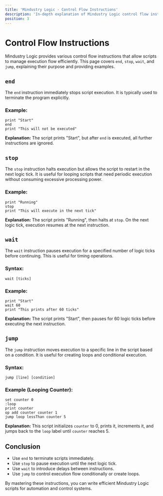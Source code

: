 ```yaml
---
title: 'Mindustry Logic - Control Flow Instructions'
description: 'In-depth explanation of Mindustry Logic control flow instructions: end, stop, wait, and jump.'
position: 3
---
```


# Control Flow Instructions

Mindustry Logic provides various control flow instructions that allow scripts to manage execution flow efficiently. This page covers `end`, `stop`, `wait`, and `jump`, explaining their purpose and providing examples.

## `end`

The `end` instruction immediately stops script execution. It is typically used to terminate the program explicitly.

### Example:

```plaintext
print "Start"
end
print "This will not be executed"
```

**Explanation:** The script prints "Start", but after `end` is executed, all further instructions are ignored.

## `stop`

The `stop` instruction halts execution but allows the script to restart in the next logic tick. It is useful for looping scripts that need periodic execution without consuming excessive processing power.

### Example:

```plaintext
print "Running"
stop
print "This will execute in the next tick"
```

**Explanation:** The script prints "Running", then halts at `stop`. On the next logic tick, execution resumes at the next instruction.

## `wait`

The `wait` instruction pauses execution for a specified number of logic ticks before continuing. This is useful for timing operations.

### Syntax:

```plaintext
wait [ticks]
```

### Example:

```plaintext
print "Start"
wait 60
print "This prints after 60 ticks"
```

**Explanation:** The script prints "Start", then pauses for 60 logic ticks before executing the next instruction.

## `jump`

The `jump` instruction moves execution to a specific line in the script based on a condition. It is useful for creating loops and conditional execution.

### Syntax:

```plaintext
jump [line] [condition]
```

### Example (Looping Counter):

```plaintext
set counter 0
:loop
print counter
op add counter counter 1
jump loop lessThan counter 5
```

**Explanation:** This script initializes `counter` to 0, prints it, increments it, and jumps back to the `loop` label until `counter` reaches 5.

## Conclusion

- Use `end` to terminate scripts immediately.
- Use `stop` to pause execution until the next logic tick.
- Use `wait` to introduce delays between instructions.
- Use `jump` to control execution flow conditionally or create loops.

By mastering these instructions, you can write efficient Mindustry Logic scripts for automation and control systems.
